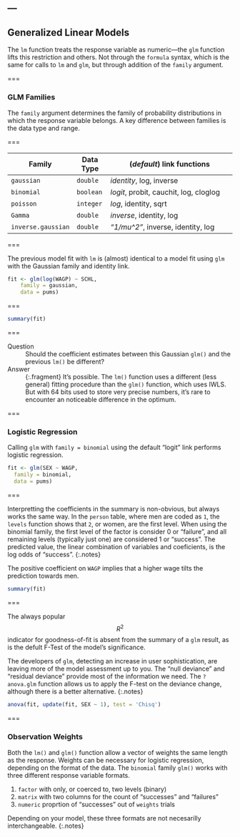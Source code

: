 ---
---

## Generalized Linear Models

The `lm` function treats the response variable as numeric---the `glm` function
lifts this restriction and others. Not through the `formula` syntax, which is
the same for calls to `lm`  and `glm`, but through addition of the `family`
argument.

===

### GLM Families

The `family` argument determines the family of probability distributions in
which the response variable belongs. A key difference between families is the
data type and range.

===

| Family             | Data Type | (*default*) link functions             |
|--------------------|-----------|----------------------------------------|
| `gaussian`         | `double`  | *identity*, log, inverse               |
| `binomial`         | `boolean` | *logit*, probit, cauchit, log, cloglog |
| `poisson`          | `integer` | *log*, identity, sqrt                  |
| `Gamma`            | `double`  | *inverse*, identity, log               |
| `inverse.gaussian` | `double`  | *"1/mu^2"*, inverse, identity, log     |

===

The previous model fit with `lm` is (almost) identical to a model fit using
`glm` with the Gaussian family and identity link.

```r
fit <- glm(log(WAGP) ~ SCHL,
    family = gaussian,
    data = pums)
```

===

```r
summary(fit)
```

===

Question
: Should the coefficient estimates between this Gaussian `glm()` and the previous
`lm()` be different?

Answer
: {:.fragment} It's possible. The `lm()` function uses a different (less
general) fitting procedure than the `glm()` function, which uses IWLS. But with
64 bits used to store very precise numbers, it's rare to encounter an noticeable
difference in the optimum.

===

### Logistic Regression

Calling `glm` with `family = binomial` using the default "logit" link performs
logistic regression.

```r
fit <- glm(SEX ~ WAGP,
  family = binomial,
  data = pums)
```

===

Interpretting the coefficients in the summary is non-obvious, but always works
the same way. In the `person` table, where men are coded as `1`, the `levels`
function shows that `2`, or women, are the first level. When using the binomial
family, the first level of the factor is consider 0 or "failure", and all remaining
levels (typically just one) are considered 1 or "success". The predicted value, the linear combination of variables and coeficients, is the log odds of "success".
{:.notes}

The positive coefficient on `WAGP` implies that a higher wage tilts the
prediction towards men.

```r
summary(fit)
```

===

The always popular $$R^2$$ indicator for goodness-of-fit is absent from the
summary of a `glm` result, as is the defult F-Test of the model's significance.

The developers of `glm`, detecting an increase in user sophistication, are
leaving more of the model assessment up to you. The "null deviance" and
"residual deviance" provide most of the information we need. The `?anova.glm`
function allows us to apply the F-test on the deviance change, although there is
a better alternative.
{:.notes}

```r
anova(fit, update(fit, SEX ~ 1), test = 'Chisq')
```

===

### Observation Weights

Both the `lm()` and `glm()` function allow a vector of weights the same length
as the response. Weights can be necessary for logistic regression, depending on
the format of the data. The `binomial` family `glm()` works with three different
response variable formats.

1. `factor` with only, or coerced to, two levels (binary)
1. `matrix` with two columns for the count of "successes" and "failures"
1. `numeric` proprtion of "successes" out of `weights` trials

Depending on your model, these three formats are not necesarilly
interchangeable.
{:.notes}